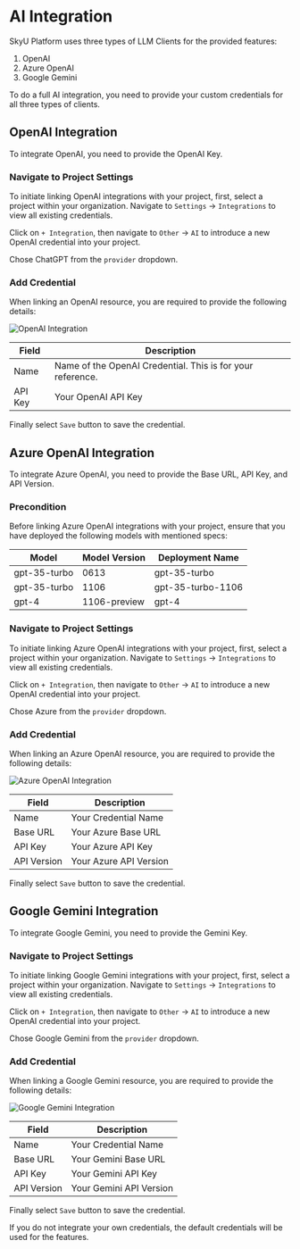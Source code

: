 
# AI Integration

SkyU Platform uses three types of LLM Clients for the provided features:
1. OpenAI
2. Azure OpenAI
3. Google Gemini

To do a full AI integration, you need to provide your custom credentials for all three types of clients.

## OpenAI Integration

To integrate OpenAI, you need to provide the OpenAI Key.

<Steps>

### Navigate to Project Settings

To initiate linking OpenAI integrations with your project, first, select a project within your organization. Navigate to `Settings` -> `Integrations` to view all existing credentials.

Click on `+ Integration`, then navigate to `Other` -> `AI` to introduce a new OpenAI credential into your project.

Chose ChatGPT from the `provider` dropdown.

### Add Credential

When linking an OpenAI resource, you are required to provide the following details:

<Image src="/assets/images/integrations/openai.png" alt="OpenAI Integration" width={500} height={500} />

| Field       | Description            |
| ----------- | ---------------------- |
| Name        | Name of the OpenAI Credential. This is for your reference. |
| API Key  | Your OpenAI API Key    |

Finally select `Save` button to save the credential.

</Steps>

## Azure OpenAI Integration

To integrate Azure OpenAI, you need to provide the Base URL, API Key, and API Version.

<Steps>

### Precondition

Before linking Azure OpenAI integrations with your project, ensure that you have deployed the following models with mentioned specs:

| Model         | Model Version | Deployment Name     |
|---------------|---------------|---------------------|
| gpt-35-turbo  | 0613          | gpt-35-turbo        |
| gpt-35-turbo  | 1106          | gpt-35-turbo-1106   |
| gpt-4         | 1106-preview  | gpt-4               |

### Navigate to Project Settings

To initiate linking Azure OpenAI integrations with your project, first, select a project within your organization. Navigate to `Settings` -> `Integrations` to view all existing credentials.

Click on `+ Integration`, then navigate to `Other` -> `AI` to introduce a new OpenAI credential into your project.

Chose Azure from the `provider` dropdown.

### Add Credential

When linking an Azure OpenAI resource, you are required to provide the following details:

<Image src="/assets/images/integrations/azure-openai.png" alt="Azure OpenAI Integration" width={500} height={500} />

| Field       | Description            |
| ----------- | ---------------------- |
| Name        | Your Credential Name   |
| Base URL    | Your Azure Base URL    |
| API Key     | Your Azure API Key     |
| API Version | Your Azure API Version |

Finally select `Save` button to save the credential.

</Steps>

## Google Gemini Integration

To integrate Google Gemini, you need to provide the Gemini Key.

<Steps>

### Navigate to Project Settings

To initiate linking Google Gemini integrations with your project, first, select a project within your organization. Navigate to `Settings` -> `Integrations` to view all existing credentials.

Click on `+ Integration`, then navigate to `Other` -> `AI` to introduce a new OpenAI credential into your project.

Chose Google Gemini from the `provider` dropdown.

### Add Credential

When linking a Google Gemini resource, you are required to provide the following details:

<Image src="/assets/images/integrations/google-gemini.png" alt="Google Gemini Integration" width={500} height={500} />

| Field       | Description            |
| ----------- | ---------------------- |
| Name        | Your Credential Name   |
| Base URL    | Your Gemini Base URL   |
| API Key     | Your Gemini API Key    |
| API Version | Your Gemini API Version |

Finally select `Save` button to save the credential.

</Steps>

<Callout type="info">
If you do not integrate your own credentials, the default credentials will be used for the features.
</Callout>
